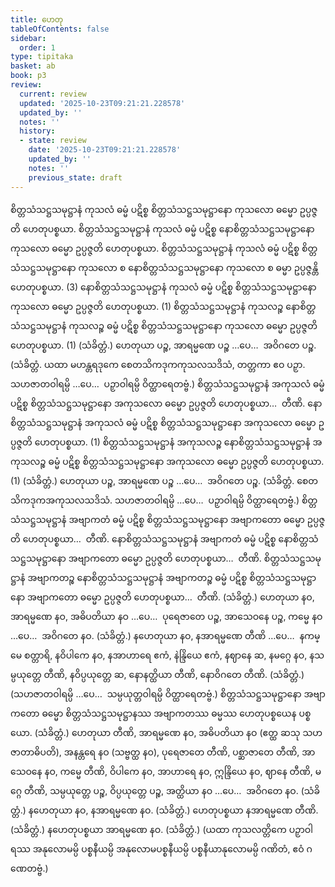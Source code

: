 ```yaml
---
title: ဟေတု
tableOfContents: false
sidebar:
  order: 1
type: tipitaka
basket: ab
book: p3
review:
  current: review
  updated: '2025-10-23T09:21:21.228578'
  updated_by: ''
  notes: ''
  history:
  - state: review
    date: '2025-10-23T09:21:21.228578'
    updated_by: ''
    notes: ''
    previous_state: draft
---
```



<ReviewStatus review={frontmatter.review} showDetails={true} />

<HypothesisAnnotation frontmatter={frontmatter} />

<DynamicBreadcrumb />

<Division number="65" book="p3" e="ch" v="39" p="408">

<Paragraph number="2143" book="p3">
စိတ္တသံသဋ္ဌသမုဋ္ဌာနံ ကုသလံ ဓမ္မံ ပဋိစ္စ စိတ္တသံသဋ္ဌသမုဋ္ဌာနော ကုသလော ဓမ္မော ဥပ္ပဇ္ဇတိ ဟေတုပစ္စယာ. စိတ္တသံသဋ္ဌသမုဋ္ဌာနံ ကုသလံ ဓမ္မံ ပဋိစ္စ နောစိတ္တသံသဋ္ဌသမုဋ္ဌာနော ကုသလော ဓမ္မော ဥပ္ပဇ္ဇတိ ဟေတုပစ္စယာ. စိတ္တသံသဋ္ဌသမုဋ္ဌာနံ ကုသလံ ဓမ္မံ ပဋိစ္စ စိတ္တသံသဋ္ဌသမုဋ္ဌာနော ကုသလော စ နောစိတ္တသံသဋ္ဌသမုဋ္ဌာနော ကုသလော စ ဓမ္မာ ဥပ္ပဇ္ဇန္တိ ဟေတုပစ္စယာ. (3)
</Paragraph>

<Paragraph number="2144" book="p3">
နောစိတ္တသံသဋ္ဌသမုဋ္ဌာနံ ကုသလံ ဓမ္မံ ပဋိစ္စ စိတ္တသံသဋ္ဌသမုဋ္ဌာနော ကုသလော ဓမ္မော ဥပ္ပဇ္ဇတိ ဟေတုပစ္စယာ. (1)
</Paragraph>

<Paragraph number="2145" book="p3">
စိတ္တသံသဋ္ဌသမုဋ္ဌာနံ ကုသလဉ္စ နောစိတ္တသံသဋ္ဌသမုဋ္ဌာနံ ကုသလဉ္စ ဓမ္မံ ပဋိစ္စ စိတ္တသံသဋ္ဌသမုဋ္ဌာနော ကုသလော ဓမ္မော ဥပ္ပဇ္ဇတိ ဟေတုပစ္စယာ. (1) (သံခိတ္တံ.)
</Paragraph>

</Division>
<Division number="66" book="p3" e="ch" v="39" p="408">

<Paragraph number="2146" book="p3">
ဟေတုယာ ပဉ္စ, အာရမ္မဏေ ပဉ္စ …ပေ…  အဝိဂတေ ပဉ္စ. (သံခိတ္တံ. ယထာ မဟန္တရဒုကေ စေတသိကဒုကကုသလသဒိသံ, တတ္တကာ ဧဝ ပဉှာ. သဟဇာတဝါရမ္ပိ …ပေ…  ပဉှာဝါရမ္ပိ ဝိတ္ထာရေတဗ္ဗံ.)
</Paragraph>

</Division>
<Division number="67" book="p3" e="ch" v="39" p="408">

<Paragraph number="2147" book="p3">
စိတ္တသံသဋ္ဌသမုဋ္ဌာနံ အကုသလံ ဓမ္မံ ပဋိစ္စ စိတ္တသံသဋ္ဌသမုဋ္ဌာနော အကုသလော ဓမ္မော ဥပ္ပဇ္ဇတိ ဟေတုပစ္စယာ…  တီဏိ.
</Paragraph>

<Paragraph number="2148" book="p3">
နောစိတ္တသံသဋ္ဌသမုဋ္ဌာနံ အကုသလံ ဓမ္မံ ပဋိစ္စ စိတ္တသံသဋ္ဌသမုဋ္ဌာနော အကုသလော ဓမ္မော ဥပ္ပဇ္ဇတိ ဟေတုပစ္စယာ. (1)
</Paragraph>

<Paragraph number="2149" book="p3">
စိတ္တသံသဋ္ဌသမုဋ္ဌာနံ အကုသလဉ္စ နောစိတ္တသံသဋ္ဌသမုဋ္ဌာနံ အကုသလဉ္စ ဓမ္မံ ပဋိစ္စ စိတ္တသံသဋ္ဌသမုဋ္ဌာနော အကုသလော ဓမ္မော ဥပ္ပဇ္ဇတိ ဟေတုပစ္စယာ. (1) (သံခိတ္တံ.)
</Paragraph>

</Division>
<Division number="68" book="p3" e="ch" v="39" p="408">

<Paragraph number="2150" book="p3">
ဟေတုယာ ပဉ္စ, အာရမ္မဏေ ပဉ္စ …ပေ…  အဝိဂတေ ပဉ္စ. (သံခိတ္တံ. စေတသိကဒုကအကုသလသဒိသံ. သဟဇာတဝါရမ္ပိ …ပေ…  ပဉှာဝါရမ္ပိ ဝိတ္ထာရေတဗ္ဗံ.)
</Paragraph>

</Division>
<Division number="69" book="p3" e="ch" v="39" p="408">

<Paragraph number="2151" book="p3">
စိတ္တသံသဋ္ဌသမုဋ္ဌာနံ အဗျာကတံ ဓမ္မံ ပဋိစ္စ စိတ္တသံသဋ္ဌသမုဋ္ဌာနော အဗျာကတော ဓမ္မော ဥပ္ပဇ္ဇတိ ဟေတုပစ္စယာ…  တီဏိ.
</Paragraph>

<Paragraph number="2152" book="p3">
နောစိတ္တသံသဋ္ဌသမုဋ္ဌာနံ အဗျာကတံ ဓမ္မံ ပဋိစ္စ နောစိတ္တသံသဋ္ဌသမုဋ္ဌာနော အဗျာကတော ဓမ္မော ဥပ္ပဇ္ဇတိ ဟေတုပစ္စယာ…  တီဏိ.
</Paragraph>

<Paragraph number="2153" book="p3">
စိတ္တသံသဋ္ဌသမုဋ္ဌာနံ အဗျာကတဉ္စ နောစိတ္တသံသဋ္ဌသမုဋ္ဌာနံ အဗျာကတဉ္စ ဓမ္မံ ပဋိစ္စ စိတ္တသံသဋ္ဌသမုဋ္ဌာနော အဗျာကတော ဓမ္မော ဥပ္ပဇ္ဇတိ ဟေတုပစ္စယာ…  တီဏိ. (သံခိတ္တံ.)
</Paragraph>

</Division>
<Division number="70" book="p3" e="ch" v="39" p="409">

<Paragraph number="2154" book="p3">
ဟေတုယာ နဝ, အာရမ္မဏေ နဝ, အဓိပတိယာ နဝ …ပေ…  ပုရေဇာတေ ပဉ္စ, အာသေဝနေ ပဉ္စ, ကမ္မေ နဝ …ပေ…  အဝိဂတေ နဝ. (သံခိတ္တံ.)
</Paragraph>

<Paragraph number="2155" book="p3">
နဟေတုယာ နဝ, နအာရမ္မဏေ တီဏိ …ပေ…  နကမ္မေ စတ္တာရိ, နဝိပါကေ နဝ, နအာဟာရေ ဧကံ, နဲန္ဒြိယေ ဧကံ, နဈာနေ ဆ, နမဂ္ဂေ နဝ, နသမ္ပယုတ္တေ တီဏိ, နဝိပ္ပယုတ္တေ ဆ, နောနတ္ထိယာ တီဏိ, နောဝိဂတေ တီဏိ. (သံခိတ္တံ.)
</Paragraph>

<Paragraph number="2156" book="p3">
(သဟဇာတဝါရမ္ပိ …ပေ…  သမ္ပယုတ္တဝါရမ္ပိ ဝိတ္ထာရေတဗ္ဗံ.)
</Paragraph>

</Division>
<Division number="71" book="p3" e="ch" v="39" p="409">

<Paragraph number="2157" book="p3">
စိတ္တသံသဋ္ဌသမုဋ္ဌာနော အဗျာကတော ဓမ္မော စိတ္တသံသဋ္ဌသမုဋ္ဌာနဿ အဗျာကတဿ ဓမ္မဿ ဟေတုပစ္စယေန ပစ္စယော. (သံခိတ္တံ.)
</Paragraph>

</Division>
<Division number="72" book="p3" e="ch" v="39" p="409">

<Paragraph number="2158" book="p3">
ဟေတုယာ တီဏိ, အာရမ္မဏေ နဝ, အဓိပတိယာ နဝ (ဧတ္ထ ဆသု သဟဇာတာဓိပတိ), အနန္တရေ နဝ (သဗ္ဗတ္ထ နဝ), ပုရေဇာတေ တီဏိ, ပစ္ဆာဇာတေ တီဏိ, အာသေဝနေ နဝ, ကမ္မေ တီဏိ, ဝိပါကေ နဝ, အာဟာရေ နဝ, ဣန္ဒြိယေ နဝ, ဈာနေ တီဏိ, မဂ္ဂေ တီဏိ, သမ္ပယုတ္တေ ပဉ္စ, ဝိပ္ပယုတ္တေ ပဉ္စ, အတ္ထိယာ နဝ …ပေ…  အဝိဂတေ နဝ. (သံခိတ္တံ.)
</Paragraph>

<Paragraph number="2159" book="p3">
နဟေတုယာ နဝ, နအာရမ္မဏေ နဝ. (သံခိတ္တံ.)
</Paragraph>

<Paragraph number="2160" book="p3">
ဟေတုပစ္စယာ နအာရမ္မဏေ တီဏိ. (သံခိတ္တံ.)
</Paragraph>

<Paragraph number="2161" book="p3">
နဟေတုပစ္စယာ အာရမ္မဏေ နဝ. (သံခိတ္တံ.)
</Paragraph>

<Paragraph number="2162" book="p3">
(ယထာ ကုသလတ္တိကေ ပဉှာဝါရဿ အနုလောမမ္ပိ ပစ္စနီယမ္ပိ အနုလောမပစ္စနီယမ္ပိ ပစ္စနီယာနုလောမမ္ပိ ဂဏိတံ, ဧဝံ ဂဏေတဗ္ဗံ.)
</Paragraph>
</Division>